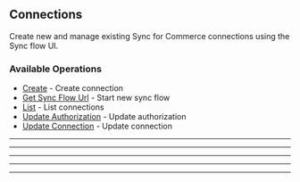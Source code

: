 
## Connections
Create new and manage existing Sync for Commerce connections using the Sync flow UI.

### Available Operations

* [Create](/python/connections/create) - Create connection
* [Get Sync Flow Url](/python/connections/get_sync_flow_url) - Start new sync flow
* [List](/python/connections/list) - List connections
* [Update Authorization](/python/connections/update_authorization) - Update authorization
* [Update Connection](/python/connections/update_connection) - Update connection

---
<Create />

---
<GetSyncFlowUrl />

---
<List />

---
<UpdateAuthorization />

---
<UpdateConnection />
